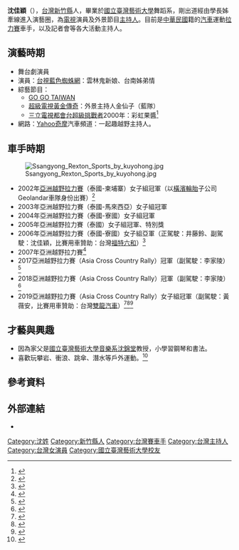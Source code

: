 {{Infobox sportsperson
| name = 沈佳穎<br />{{lang|en|Roslyn Shen}}
| 圖片 = 
| 國籍 = {{ROC}}
| 居住地 =   [[新北市|新北市]]
| 出生地點 = {{ROC}}[[台北市|台北市]]
| birth_date = 12月7日
| 身高 = 160 公分
| 暱稱 = 拉力皇后
| 教練 = 張文溥（啓蒙，已歿）
| medaltemplates =
{{MedalGold| 2017[[亞洲越野拉力賽|亞洲越野拉力賽]]女子組冠軍|}}
{{MedalGold| 2018[[亞洲越野拉力賽|亞洲越野拉力賽]]女子組冠軍|}}
{{MedalGold| 2019[[亞洲越野拉力賽|亞洲越野拉力賽]]女子組冠軍|}}
}}
'''沈佳穎'''（{{bd||12月7日|||CatIdx=S沈}}），[[台灣|台灣]][[新竹縣|新竹縣]]人，畢業於[[國立臺灣藝術大學|國立臺灣藝術大學]]舞蹈系，剛出道經由學長姊牽線進入演藝圈，為[[電視|電視]]演員及外景節目[[主持人|主持人]]。目前是[[中華民國|中華民國]]籍的[[汽車|汽車]]運動[[拉力賽|拉力賽]]車手，以及記者會等各大活動主持人。

==演藝時期==
* 舞台劇演員
* 演員：[[台視|台視]][[藍色蜘蛛網|藍色蜘蛛網]]：雲林鬼新娘、台南姊弟情
* 綜藝節目：
** [[GO_GO_TAIWAN|GO GO TAIWAN]]
** [[超級電視|超級電視]][[黃金傳奇|黃金傳奇]]：外景主持人金仙子（藍隊）
** [[三立電視|三立電視]][[都會台|都會台]][[超級挑戰者|超級挑戰者]]2000年：彩虹果醬<ref>{{cite news |title=不帶心臟出門的女孩　藝人變賽車手　沈佳穎放膽逐夢 |url=https://www.cw.com.tw/article/5072640 |publisher=天下雜誌 |date=2015-11-24 |accessdate=2022-01-29 |language=zh |archiveurl=https://web.archive.org/web/20220128162910/https://www.cw.com.tw/article/5072640 |archivedate=2022-01-29 |deadurl=no }}</ref>
* 網路：[[Yahoo奇摩|Yahoo奇摩]]汽車頻道：一起趣越野主持人。

==車手時期==
[[File:Ssangyong_Rexton_Sports_by_kuyohong.jpg|thumb]]
*2002年[[亞洲越野拉力賽|亞洲越野拉力賽]]（泰國-柬埔寨）女子組冠軍（以[[橫濱輪胎|橫濱輪胎]]子公司Geolandar車隊身份出賽）<ref>{{Cite web |url=https://autos.yahoo.com.tw/news/%E3%80%90%E5%8F%B0%E7%81%A3%E8%BB%8A%E5%A3%87%E9%A2%A8%E9%9B%B2%E9%8C%84%E3%80%91%E6%B2%88%E4%BD%B3%E7%A9%8E%E5%BE%9E%E9%87%91%E4%BB%99%E5%AD%90%E8%8F%AF%E9%BA%97%E8%BD%89%E8%BA%AB%E7%82%BA%E6%8B%89%E5%8A%9B%E7%9A%87%E5%90%8E%EF%BC%8C%E5%8F%B0%E7%81%A3%E6%9C%80%E5%BC%B7%E8%B6%8A%E9%87%8E%E6%8B%89%E5%8A%9B%E5%A5%B3%E8%BB%8A%E6%89%8B%E6%B2%92%E6%9C%89%E4%B9%8B%E4%B8%80-034048063.html |title=沈佳穎從金仙子華麗轉身為拉力皇后，台灣最強越野拉力女車手沒有之一 |access-date=2021-06-25 |archive-date=2021-06-25 |archive-url=https://web.archive.org/web/20210625143208/https://autos.yahoo.com.tw/news/%E3%80%90%E5%8F%B0%E7%81%A3%E8%BB%8A%E5%A3%87%E9%A2%A8%E9%9B%B2%E9%8C%84%E3%80%91%E6%B2%88%E4%BD%B3%E7%A9%8E%E5%BE%9E%E9%87%91%E4%BB%99%E5%AD%90%E8%8F%AF%E9%BA%97%E8%BD%89%E8%BA%AB%E7%82%BA%E6%8B%89%E5%8A%9B%E7%9A%87%E5%90%8E%EF%BC%8C%E5%8F%B0%E7%81%A3%E6%9C%80%E5%BC%B7%E8%B6%8A%E9%87%8E%E6%8B%89%E5%8A%9B%E5%A5%B3%E8%BB%8A%E6%89%8B%E6%B2%92%E6%9C%89%E4%B9%8B%E4%B8%80-034048063.html |dead-url=no |publisher=Yahoo奇摩汽車 |language=zh }}</ref>
*2003年亞洲越野拉力賽（泰國-馬來西亞）女子組冠軍 
*2004年亞洲越野拉力賽（泰國-寮國）女子組冠軍 
*2005年亞洲越野拉力賽（泰國）女子組冠軍、特別獎 
*2006年亞洲越野拉力賽（泰國-寮國）女子組亞軍（正駕駛：井藤鈴、副駕駛：沈佳穎，比賽用車贊助：台灣[[福特六和|福特六和]]）<ref>{{Cite web |url=https://news.u-car.com.tw/news/article/5314 |title=戰力加值，Ford Escape再次進軍亞洲越野拉力賽 |access-date=2021-04-13 |archive-date=2021-04-13 |archive-url=https://web.archive.org/web/20210413063646/https://news.u-car.com.tw/news/article/5314 |dead-url=no |publisher=U-CAR新聞 |language=zh }}</ref>
*2007年亞洲越野拉力賽<ref>{{Cite web |url=https://carnews.com/article/info/6371a0f4-4b01-11e8-8ee2-42010af00004/ |title=破繭而出金仙子 Rally精靈─沈佳穎 |access-date=2021-04-13 |archive-date=2021-04-13 |archive-url=https://web.archive.org/web/20210413073550/https://carnews.com/article/info/6371a0f4-4b01-11e8-8ee2-42010af00004/ |dead-url=yes |publisher=車訊網 |language=zh }}</ref>
*2017亞洲越野拉力賽（Asia Cross Country Rally）冠軍（副駕駛：李家陵）<ref>{{Cite web |url=https://www.carture.com.tw/news/article/2814-%E5%85%A9%E4%BD%8D%E5%8F%B0%E7%81%A3%E5%A5%B3%E8%BB%8A%E6%89%8B%E7%94%A8%E7%94%9F%E5%91%BD%E8%88%87%E5%8B%87%E6%B0%A3%EF%BC%8C%E5%A5%AA%E5%BE%97AXCR%E4%BA%9E%E6%B4%B2%E8%B6%8A%E9%87%8E%E6%8B%89%E5%8A%9B%E8%B3%BD%E6%A6%AE%E8%80%80%E6%A1%82%E5%86%A0%EF%BC%81 |title=兩位台灣女車手用生命與勇氣，奪得AXCR亞洲越野拉力賽榮耀桂冠！ |access-date=2021-04-13 |archive-date=2021-04-13 |archive-url=https://web.archive.org/web/20210413044004/https://www.carture.com.tw/news/article/2814-%E5%85%A9%E4%BD%8D%E5%8F%B0%E7%81%A3%E5%A5%B3%E8%BB%8A%E6%89%8B%E7%94%A8%E7%94%9F%E5%91%BD%E8%88%87%E5%8B%87%E6%B0%A3%EF%BC%8C%E5%A5%AA%E5%BE%97AXCR%E4%BA%9E%E6%B4%B2%E8%B6%8A%E9%87%8E%E6%8B%89%E5%8A%9B%E8%B3%BD%E6%A6%AE%E8%80%80%E6%A1%82%E5%86%A0%EF%BC%81 |dead-url=no |publisher=CARTURE 車勢文化 |language=zh }}</ref>
*2018亞洲越野拉力賽（Asia Cross Country Rally）冠軍（副駕駛：李家陵）<ref>{{Cite web |url=https://www.carture.com.tw/news/article/4748-%E6%A9%AB%E8%B7%A8%E6%B3%B0%E5%9C%8B%E3%80%81%E6%9F%AC%E5%9F%94%E5%AF%A82500%E5%85%AC%E9%87%8C%EF%BC%8C%E5%8F%B0%E7%81%A3%E6%8B%89%E5%8A%9B%E7%9A%87%E5%90%8E%E3%80%8A%E6%B2%88%E4%BD%B3%E7%A9%8E%E3%80%8B%E5%86%8D%E5%BA%A6%E5%8B%87%E5%A5%AA%E4%BA%9E%E6%B4%B2%E8%B6%8A%E9%87%8E%E6%8B%89%E5%8A%9B%E8%B3%BD%E6%A1%82%E5%86%A0 |title=橫跨泰國、柬埔寨2,500公里，台灣拉力皇后《沈佳穎》再度勇奪亞洲越野拉力賽桂冠 |access-date=2021-04-13 |archive-date=2021-04-13 |archive-url=https://web.archive.org/web/20210413070423/https://www.carture.com.tw/news/article/4748-%E6%A9%AB%E8%B7%A8%E6%B3%B0%E5%9C%8B%E3%80%81%E6%9F%AC%E5%9F%94%E5%AF%A82500%E5%85%AC%E9%87%8C%EF%BC%8C%E5%8F%B0%E7%81%A3%E6%8B%89%E5%8A%9B%E7%9A%87%E5%90%8E%E3%80%8A%E6%B2%88%E4%BD%B3%E7%A9%8E%E3%80%8B%E5%86%8D%E5%BA%A6%E5%8B%87%E5%A5%AA%E4%BA%9E%E6%B4%B2%E8%B6%8A%E9%87%8E%E6%8B%89%E5%8A%9B%E8%B3%BD%E6%A1%82%E5%86%A0 |dead-url=no |publisher=CARTURE 車勢文化 |language=zh }}</ref>
*2019亞洲越野拉力賽（Asia Cross Country Rally）女子組冠軍（副駕駛：黃薇安，比賽用車贊助：台灣[[雙龍汽車|雙龍汽車]]）<ref>{{Cite web |url=https://www.carture.com.tw/news/article/6971-%E6%8B%89%E5%8A%9B%E7%9A%87%E5%90%8E%E6%B2%88%E4%BD%B3%E7%A9%8E%E9%A7%95%E9%A7%9BSsangYong-Rexton-Sports%E5%8B%87%E5%A5%AA2019-AXCR%E5%9C%8B%E9%9A%9B%E4%BA%9E%E6%B4%B2%E8%B6%8A%E9%87%8E%E6%8B%89%E5%8A%9B%E8%B3%BD%E5%A5%B3%E5%AD%90%E7%B5%84%E5%86%A0%E8%BB%8D |title=拉力皇后沈佳穎駕駛SsangYong Rexton Sports勇奪2019 AXCR國際亞洲越野拉力賽女子組冠軍 |access-date=2021-04-13 |archive-date=2021-04-13 |archive-url=https://web.archive.org/web/20210413054345/https://www.carture.com.tw/news/article/6971-%E6%8B%89%E5%8A%9B%E7%9A%87%E5%90%8E%E6%B2%88%E4%BD%B3%E7%A9%8E%E9%A7%95%E9%A7%9BSsangYong-Rexton-Sports%E5%8B%87%E5%A5%AA2019-AXCR%E5%9C%8B%E9%9A%9B%E4%BA%9E%E6%B4%B2%E8%B6%8A%E9%87%8E%E6%8B%89%E5%8A%9B%E8%B3%BD%E5%A5%B3%E5%AD%90%E7%B5%84%E5%86%A0%E8%BB%8D |dead-url=no |publisher=CARTURE 車勢文化 |language=zh }}</ref><ref>{{Cite web |url=https://news.u-car.com.tw/news/article/48595 |title=臺灣之光，沈佳穎駕駛SsangYong Rexton Sports勇奪2019 AXCR國際亞洲越野拉力賽女子組冠軍 |access-date=2021-04-13 |archive-date=2021-04-13 |archive-url=https://web.archive.org/web/20210413075010/https://news.u-car.com.tw/news/article/48595 |dead-url=no |publisher=U-CAR新聞 |language=zh }}</ref><ref>{{Cite web |url=https://speed.ettoday.net/news/1517476 |title=雙龍Rexton Sports強力助威　沈佳穎勇奪亞洲越野拉力賽冠軍 |access-date=2021-04-13 |archive-date=2021-04-13 |archive-url=https://web.archive.org/web/20210413075154/https://speed.ettoday.net/news/1517476 |dead-url=no |publisher=ETtoday新聞雲 |language=zh }}</ref>

==才藝與興趣==
*因為家父是[[國立臺灣藝術大學|國立臺灣藝術大學]][[音樂系|音樂系]][[沈錦堂|沈錦堂]]教授，小學習鋼琴和書法。
*喜歡玩攀岩、衝浪、跳傘、潛水等戶外運動。<ref>{{Cite web |url=https://sportz.im/2020-05-20-racing/ |title=節目主持人身兼賽車手！臺灣越野拉力賽女王沈佳穎的冒險 |access-date=2021-04-13 |archive-date=2021-04-13 |archive-url=https://web.archive.org/web/20210413084725/https://sportz.im/2020-05-20-racing/ |dead-url=no |publisher=動誌 |language=zh }}</ref>

==參考資料==
{{reflist}}

==外部連結==
* {{facebook page|rallyqueenroslynshen}}

{{DEFAULTSORT:Shen, Roslyn}}
[[Category:沈姓|Category:沈姓]]
[[Category:新竹縣人|Category:新竹縣人]]
[[Category:台灣賽車手|Category:台灣賽車手]]
[[Category:台灣主持人|Category:台灣主持人]]
[[Category:台灣女演員|Category:台灣女演員]]
[[Category:國立臺灣藝術大學校友|Category:國立臺灣藝術大學校友]]